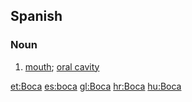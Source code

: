 ==Spanish==
===Noun===
#[[mouth]]; [[oral cavity]]

[[et:Boca]]
[[es:boca]]
[[gl:Boca]]
[[hr:Boca]]
[[hu:Boca]]